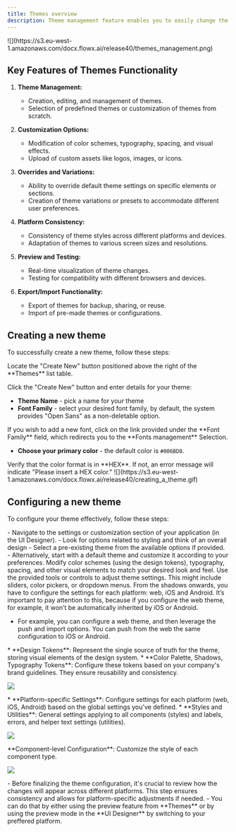 ```yaml
---
title: Themes overview
description: Theme management feature enables you to easily change the appearance and styling of your application. You can personalize the look and feel of your application to your branding, preferences, or specific requirements.
---
```


<Frame>
![](https://s3.eu-west-1.amazonaws.com/docx.flowx.ai/release40/themes_management.png)
</Frame>

## Key Features of Themes Functionality

1. **Theme Management:**
   - Creation, editing, and management of themes.
   - Selection of predefined themes or customization of themes from scratch.

2. **Customization Options:**
   - Modification of color schemes, typography, spacing, and visual effects.
   - Upload of custom assets like logos, images, or icons.

3. **Overrides and Variations:**
   - Ability to override default theme settings on specific elements or sections.
   - Creation of theme variations or presets to accommodate different user preferences.

4. **Platform Consistency:**
   - Consistency of theme styles across different platforms and devices.
   - Adaptation of themes to various screen sizes and resolutions.

5. **Preview and Testing:**
   - Real-time visualization of theme changes.
   - Testing for compatibility with different browsers and devices.

6. **Export/Import Functionality:**
   - Export of themes for backup, sharing, or reuse.
   - Import of pre-made themes or configurations.


## Creating a new theme

To successfully create a new theme, follow these steps:

<Steps>
<Step title ="Initiating theme creation">
Locate the "Create New" button positioned above the right of the **Themes** list table.
</Step>
<Step title ="Inputting theme details">

Click the "Create New" button and enter  details for your theme:

* **Theme Name** - pick a name for your theme
* **Font Family** - select your desired font family, by default, the system provides "Open Sans" as a non-deletable option. 

<Tip>
If you wish to add a new font, click on the link provided under the **Font Family** field, which redirects you to the **Fonts management** Selection.
</Tip>

* **Choose your primary color** - the default color is `#006BD8`.

<Check>
Verify that the color format is in **HEX**. If not, an error message will indicate "Please insert a HEX color."
</Check>
</Step>
</Steps>

<Frame>
![](https://s3.eu-west-1.amazonaws.com/docx.flowx.ai/release40/creating_a_theme.gif)
</Frame>

## Configuring a new theme

To configure your theme effectively, follow these steps:

<Steps>
<Step title ="Access theme settings">
- Navigate to the settings or customization section of your application (in the UI Designer).
- Look for options related to styling and think of an overall design
</Step>
<Step title ="Choose a theme">
- Select a pre-existing theme from the available options if provided.
- Alternatively, start with a default theme and customize it according to your preferences.


</Step>
<Step title ="Customize theme settings">
Modify color schemes (using the design tokens), typography, spacing, and other visual elements to match your desired look and feel.
Use the provided tools or controls to adjust theme settings. This might include sliders, color pickers, or dropdown menus.

<Info>
From the shadows onwards, you have to configure the settings for each platform: web, iOS and Android. It’s important to pay attention to this, because if you configure the web theme, for example, it won’t be automatically inherited by iOS or Android. 
</Info>


- For example, you can configure a web theme, and then leverage the push and import options. You can push from the web the same configuration to iOS or Android.

<AccordionGroup>
<Accordion title ="Design Tokens" icon ="pen-ruler">
* **Design Tokens**: Represent the single source of truth for the theme, storing visual elements of the design system.
* **Color Palette, Shadows, Typography Tokens**: Configure these tokens based on your company's brand guidelines. They ensure reusability and consistency.


![](https://s3.eu-west-1.amazonaws.com/docx.flowx.ai/release40/design_tokens_theme.gif)

</Accordion>
<Accordion title= "Global Settings" icon ="gears">
* **Platform-specific Settings**: Configure settings for each platform (web, iOS, Android) based on the global settings you've defined.
* **Styles and Utilities**: General settings applying to all components (styles) and labels, errors, and helper text settings (utilities).

![](https://s3.eu-west-1.amazonaws.com/docx.flowx.ai/release40/global_settings_theme.gif)

</Accordion>
<Accordion title="Component-level configuration" icon="hammer">
**Component-level Configuration**: Customize the style of each component type.

![](https://s3.eu-west-1.amazonaws.com/docx.flowx.ai/release40/platform-components.gif)

</Accordion>
</AccordionGroup>
</Step>
<Step title= "Reviewing the changes (multi-platform)">
- Before finalizing the theme configuration, it's crucial to review how the changes will appear across different platforms. This step ensures consistency and allows for platform-specific adjustments if needed.
- You can do that by either using the preview feature from **Themes** or by using the preview mode in the **UI Designer** by switching to your preffered platform.

</Step>

</Steps>
